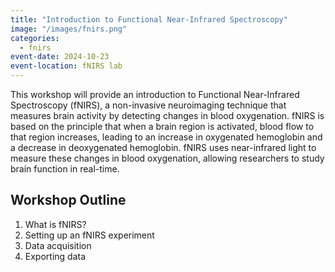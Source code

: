 ```yaml
---
title: "Introduction to Functional Near-Infrared Spectroscopy"
image: "/images/fnirs.png"
categories:
  - fnirs
event-date: 2024-10-23
event-location: fNIRS lab
---
```


This workshop will provide an introduction to Functional Near-Infrared Spectroscopy (fNIRS), a non-invasive neuroimaging technique that measures brain activity by detecting changes in blood oxygenation. fNIRS is based on the principle that when a brain region is activated, blood flow to that region increases, leading to an increase in oxygenated hemoglobin and a decrease in deoxygenated hemoglobin. fNIRS uses near-infrared light to measure these changes in blood oxygenation, allowing researchers to study brain function in real-time.

## Workshop Outline

1. What is fNIRS?
2. Setting up an fNIRS experiment
3. Data acquisition
4. Exporting data